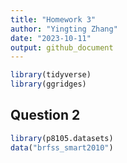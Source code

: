 ```yaml
---
title: "Homework 3"
author: "Yingting Zhang"
date: "2023-10-11"
output: github_document
---
```


```r
library(tidyverse)
library(ggridges)
```


## Question 2

```r
library(p8105.datasets)
data("brfss_smart2010")
```

